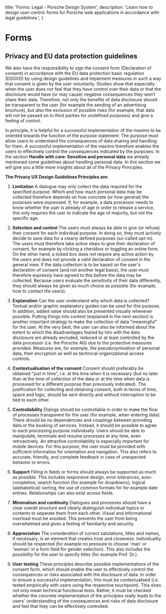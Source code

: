   title: 'Forms: Legal - Porsche Design System',
  description: 'Learn how to design user-centric forms for Porsche web applications in accordance with legal guidelines.',
}

# Forms

## Privacy and EU data protection guidelines

We also have the responsibility to sign the consent form (Declaration of consent) in accordance with the EU data
protection basic regulation (DSGVO) by using design guidelines and implement measures in such a way that consent is
given by the user voluntarily. Studies show that especially when the user does not feel that they have control over
their data or that the disclosure would have (or may cause) negative consequences they won’t share their data.
Therefore, not only the benefits of data disclosure should be transparent to the user (for example the sending of an
advertising brochure), but also the exclusion of possible risks (for example, that data will not be passed on to third
parties for undefined purposes) and give a feeling of control.

In principle, it is helpful for a successful implementation of the maxims to be oriented towards the function of the
purpose statement: The purpose must allow users to understand the consequences of data sharing and handling for them. A
successful implementation of the maxims therefore enables the users to effectively control the consequences indicated by
the purposes. In the section **Handle with care: Sensitive and personal data** we already mentioned some guidelines
about handling personal data. In this section we will give you a little more insights about all of the Privacy
Principles.

**The Privacy UX Design Guidelines Principles are:**

1. **Limitation** A dialogue may only collect the data required for the specified purpose. Which and how much personal
data may be collected therefore depends on how concrete (or how general) the purposes were expressed. If, for
example, a data processor needs to know whether the user is already of age in order to release a service, this only
requires the user to indicate the age of majority, but not the specific age.

2. **Selection and control** The users must always be able to give (or refuse) their consent for each individual
purpose. In doing so, they must actively decide to save data for a clearly defined purposes (so-called opt-in). The
users must therefore take active steps to give their declaration of consent, for example by clicking a checkbox or
toggling an online form. On the other hand, a ticked box does not require any active action by the users and does not
provide a valid declaration of consent in the general view. If the data collection is to be based on the user's
declaration of consent (and not another legal basis), the user must therefore expressly have agreed to this before
the data may be collected. Because users evaluate the sensitivity of their data differently, they should always be
given as much choice as possible (for example, how to contact the users).

3. **Explanation** Can the user understand why which data is collected? Textual and/or graphic explanatory guides can be
used for this purpose. In addition, added value should also be presented visually whenever possible. Putting things
into context (explained in the next section) is another important strategy to make the collection of data
"meaningful" for the user. At the very best, the user can also be informed about the extent to which the
disadvantages feared by him with the data disclosure are already excluded, reduced or at least controlled by the data
processor (i.e. the Porsche AG) due to the protective measures provided. Measures are, for example, the
pseudonymisation of personal data, their encryption as well as technical-organizational access controls.

4. **Contextualisation of the consent** Consent should preferably be obtained "just in time", i.e. at the time when it
is necessary (but no later than at the time of collection of the data or at the time when data is processed for a
different purpose than previously indicated). The justification for collecting and obtaining consent, both in terms
of time, space and logic, should be sent directly and without interruption to be tied to each other.

5. **Controllability** Dialogs should be controllable in order to make the flow of processes transparent for the user
(for example, when entering data). There should be no dependencies and couplings between providing data or the
booking of services. Instead, it should be possible to agree to each processing purpose individually. Users should be
able to manipulate, terminate and resume processes at any time, even retroactively. An attractive controllability is
especially important for mobile devices. For this purpose, the user must be provided with sufficient information for
orientation and navigation. This also refers to accurate, friendly, and complete feedback in case of unexpected
behavior or errors.

6. **Support** Filling in fields or forms should always be supported as much as possible. This includes responsive
design, error tolerances, auto-completion, search function (for example for dropdowns), logical (alphabetical)
sorting, the use of common formats for for example date entries. Relationships can also exist across fields.

7. **Minimalism and continuity** Dialogues and processes should have a clear overall structure and clearly distinguish
individual topics or contents to separate them from each other. Visual and informational overload must be avoided.
This prevents the user from being overwhelmed and gives a feeling of familiarity and security.

8. **Appreciation** The consideration of correct salutations, titles and names, if necessary, is an element that creates
trust and closeness. Individuality should be respected (for example no pressure to choose 'man' or 'woman' in a form
field for gender selection). This also includes the possibility for the user to specify titles (for example Prof.
Dr.).

9. **User testing** These principles describe possible implementations of the consent form, which should enable the user
to effectively control the consequences or risks associated with the disclosure of data. In order to ensure a
successful implementation, this must be contextualised (i.e. tested empirically with users using the respective
touchpoint). This does not only mean technical functional tests. Rather, it must be checked whether the concrete
implementation of the principles really leads to the users' understanding of the consequences and risks of data
disclosure and feel that they can be effectively controlled.

